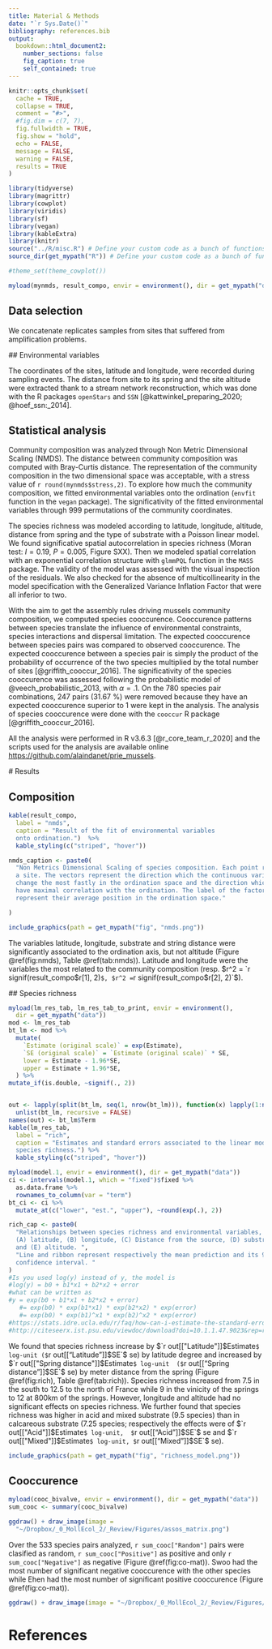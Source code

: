 ```yaml
---
title: Material & Methods
date: "`r Sys.Date()`"
bibliography: references.bib
output:
  bookdown::html_document2:
    number_sections: false 
    fig_caption: true
    self_contained: true 
---
```


```r
knitr::opts_chunk$set(
  cache = TRUE,
  collapse = TRUE,
  comment = "#>",
  #fig.dim = c(7, 7),
  fig.fullwidth = TRUE,
  fig.show = "hold",
  echo = FALSE,
  message = FALSE,
  warning = FALSE,
  results = TRUE 
)

library(tidyverse)
library(magrittr)
library(cowplot)
library(viridis)
library(sf)
library(vegan)
library(kableExtra)
library(knitr)
source("../R/misc.R") # Define your custom code as a bunch of functions.
source_dir(get_mypath("R")) # Define your custom code as a bunch of functions.

#theme_set(theme_cowplot())

```
```r
myload(mynmds, result_compo, envir = environment(), dir = get_mypath("data"))
```


## Data selection

We concatenate replicates samples from sites that suffered from amplification
problems.

## Environmental variables

The coordinates of the sites, latitude and longitude, were recorded during
sampling events. The distance from site to its spring and the site altitude were
extracted thank to a stream network reconstruction, which was done with the R
packages `openStars` and `SSN` [@kattwinkel_preparing_2020; @hoef_ssn:_2014].

## Statistical analysis

Community composition was analyzed through Non Metric Dimensional Scaling
(NMDS). The distance between community composition was computed with Bray-Curtis
distance. The representation of the community composition in the two dimensional
space was acceptable, with a stress value of `r round(mynmds$stress,2)`. To
explore how much the community composition, we fitted environmental variables
onto the ordination (`envfit` function in the `vegan` package). The
significativity of the fitted environmental variables through 999 permutations
of the community coordinates.

The species richness was modeled according to latitude, longitude, altitude,
distance from spring and the type of substrate with a
Poisson linear model. We found significative spatial autocorrelation in species
richness (Moran test: $I = 0.19$, $P = 0.005$, Figure SXX). Then we modeled
spatial correlation with an exponential correlation structure with `glmmPQL`
function in the `MASS` package. The validity of the model was assessed with the
visual inspection of the residuals. We also checked for the absence of
multicollinearity in the model specification with the Generalized Variance
Inflation Factor that were all inferior to two.


With the aim to get the assembly rules driving mussels community composition, we
computed species cooccurence. Cooccurence patterns between species translate
the influence of environmental constraints, species interactions and dispersal
limitation. The expected cooccurence between species pairs was compared to
observed cooccurence.  The expected cooccurence between a species pair is simply
the product of the probability of occurrence of the two species multiplied by
the total number of sites [@griffith_cooccur_2016]. The significativity of the
species cooccurence was assessed following the probabilistic model of
@veech_probabilistic_2013, with $\alpha = .1$. On the 780 species pair
combinations, 247 pairs (31.67 %)
were removed because they have an expected cooccurence superior to 1 were kept
in the analysis. The analysis of species cooccurence were done with the
`cooccur` R package [@griffith_cooccur_2016].

All the analysis were performed in R v3.6.3 [@r_core_team_r_2020] and the
scripts used for the analysis are available online [https://github.com/alaindanet/prie_mussels](https://github.com/alaindanet/prie_mussels).

# Results

## Composition

```r
kable(result_compo,
  label = "nmds",
  caption = "Result of the fit of environmental variables
  onto ordination.")  %>%
  kable_styling(c("striped", "hover"))

```


```r
nmds_caption <- paste0(
  "Non Metrics Dimensional Scaling of species composition. Each point represent
  a site. The vectors represent the direction which the continuous variables
  change the most fastly in the ordination space and the direction which they
  have maximal correlation with the ordination. The label of the factors
  represent their average position in the ordination space."

) 
```

```r
include_graphics(path = get_mypath("fig", "nmds.png"))
```
The variables latitude, longitude, substrate and string distance were
significantly associated to the ordination axis, but not altitude (Figure
\@ref(fig:nmds), Table \@ref(tab:nmds)). Latitude and longitude were the
variables the most related to the community composition 
(resp. $r^2 = `r signif(result_compo$r[1], 2)`$,
$r^2 = `r signif(result_compo$r[2], 2)`$).


## Species richness

```r
myload(lm_res_tab, lm_res_tab_to_print, envir = environment(),
  dir = get_mypath("data"))
mod <- lm_res_tab
bt_lm <- mod %>%
  mutate(
    `Estimate (original scale)` = exp(Estimate),
    `SE (original scale)` = `Estimate (original scale)` * SE,
    lower = Estimate - 1.96*SE, 
    upper = Estimate + 1.96*SE, 
  ) %>%
mutate_if(is.double, ~signif(., 2))


out <- lapply(split(bt_lm, seq(1, nrow(bt_lm))), function(x) lapply(1:nrow(x), head, x = x)) %>%
  unlist(bt_lm, recursive = FALSE)
names(out) <- bt_lm$Term
kable(lm_res_tab,
  label = "rich",
  caption = "Estimates and standard errors associated to the linear model of
  species richness.") %>%
  kable_styling(c("striped", "hover"))
```

```r
myload(model.1, envir = environment(), dir = get_mypath("data"))
ci <- intervals(model.1, which = "fixed")$fixed %>%
  as.data.frame %>%
  rownames_to_column(var = "term")
bt_ci <- ci %>% 
  mutate_at(c("lower", "est.", "upper"), ~round(exp(.), 2))
```

```r
rich_cap <- paste0(
  "Relationships between species richness and environmental variables, namely
  (A) latitude, (B) longitude, (C) Distance from the source, (D) substrate type
  and (E) altitude. ",
  "Line and ribbon represent respectively the mean prediction and its 95%
  confidence interval. "
)
#Is you used log(y) instead of y, the model is
#log(y) = b0 + b1*x1 + b2*x2 + error
#what can be written as
#y = exp(b0 + b1*x1 + b2*x2 + error)
   #= exp(b0) * exp(b1*x1) * exp(b2*x2) * exp(error)
   #= exp(b0) * exp(b1)^x1 * exp(b2)^x2 * exp(error)
#https://stats.idre.ucla.edu/r/faq/how-can-i-estimate-the-standard-error-of-transformed-regression-parameters-in-r-using-the-delta-method/
#http://citeseerx.ist.psu.edu/viewdoc/download?doi=10.1.1.47.9023&rep=rep1&type=pdf
```

We found that species richness increase by $`r out[["Latitude"]]$Estimate`$
log-unit ($`r out[["Latitude"]]$SE`$ se) by latitude degree and increased by
$`r out[["Spring distance"]]$Estimate`$ log-unit 
($`r out[["Spring distance"]]$SE`$ se) by meter distance from the spring (Figure
\@ref(fig:rich), Table \@ref(tab:rich)). Species richness increased from 7.5 in
the south to 12.5 to the north of France while 9 in the vinicity of the springs
to 12 at 800km of the springs.  However, longitude and altitude had no
significant effects on species richness. We further found that
species richness was higher in acid and mixed substrate (9.5 species) than in calcareous
substrate (7.25 species; respectively the effects were of $`r out[["Acid"]]$Estimate`$ log-unit, 
$`r out[["Acid"]]$SE`$ se and $`r out[["Mixed"]]$Estimate`$ log-unit,
$`r out[["Mixed"]]$SE`$ se).

```r
include_graphics(path = get_mypath("fig", "richness_model.png"))
```

## Cooccurence

```r
myload(cooc_bivalve, envir = environment(), dir = get_mypath("data"))
sum_cooc <- summary(cooc_bivalve)
```

```r
ggdraw() + draw_image(image =
  "~/Dropbox/_0_MollEcol_2/_Review/Figures/assos_matrix.png")
```


Over the 533 species pairs analyzed, `r sum_cooc["Random"]` pairs were clasified
as random, `r sum_cooc["Positive"]` as positive and only
`r sum_cooc["Negative"]` as negative (Figure \@ref(fig:co-mat)). Swoo had the
most number of significant negative cooccurence with the other species while
Ehen had the most number of significant positive cooccurence (Figure \@ref(fig:co-mat)).


```r
ggdraw() + draw_image(image = "~/Dropbox/_0_MollEcol_2/_Review/Figures/pair_profile.png")
```


# References

